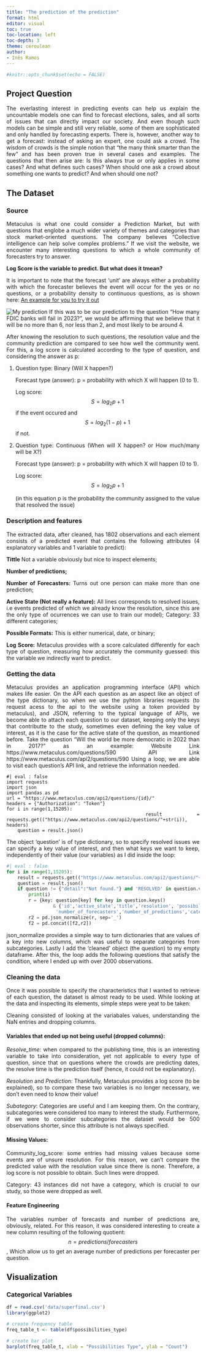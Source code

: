 ```yaml
--- 
title: "The prediction of the prediction"
format: html
editor: visual
toc: true
toc-location: left
toc-depth: 3
theme: ceroulean
author: 
- Inês Ramos 
---
```


<div style="text-align: justify">
```r
#knitr::opts_chunk$set(echo = FALSE)
```

## Project Question

The everlasting interest in predicting events can help us explain the uncountable models one can find to forecast elections, sales, and all sorts of issues that can directly impact our society. And even though such models can be simple and still very reliable, some of them are sophisticated and only handled by forecasting experts. There is, however, another way to get a forecast: instead of asking an expert, one could ask a crowd. The wisdom of crowds is the simple notion that "the many think smarter than the few" and has been proven true in several cases and examples. The questions that then arise are: Is this always true or only applies in some cases? And what defines such cases? When should one ask a crowd about something one wants to predict? And when should one not?

## The Dataset

### Source

Metaculus is what one could consider a Prediction Market, but with questions that englobe a much wider variety of themes and categories than stock market-oriented questions. The company believes "Collective intelligence can help solve complex problems." If we visit the website, we encounter many interesting questions to which a whole community of forecasters try to answer.

**Log Score is the variable to predict. But what does it tmean?**

It is important to note that the forecast 'unit' are always either a probability with which the forecaster believes the event will occur for the yes or no questions, or a probability density to continuous questions, as is shown here: [An example for you to try it out](https://www.metaculus.com/questions/15416/how-many-fdic-banks-will-fail-in-2023/)

![My prediction](make%20a%20prediction.png) If this was to be our prediction to the question "How many FDIC banks will fail in 2023?", we would be affirming that we believe that it will be no more than 6, nor less than 2, and most likely to be around 4.

After knowing the resolution to such questions, the resolution value and the community prediction are compared to see how well the community went. For this, a log score is calculated according to the type of question, and considering the answer as p:

1.  Question type: Binary (Will X happen?)

    Forecast type (answer): p = probability with which X will happen (0 to 1).

    Log score: $$ S = log_2p+1 $$if the event occured and $$ S = log_2(1-p)+1 $$ if not.

2.  Question type: Continuous (When will X happen? or How much/many will be X?)

    Forecast type (answer): p = probability with which X will happen (0 to 1).

    Log score: $$
    S = log_2p+1 $$

    (in this equation p is the probability the community assigned to the value that resolved the issue)

### Description and features

The extracted data, after cleaned, has 1802 observations and each element consists of a predicted event that contains the following attributes (4 explanatory variables and 1 variable to predict):

**Tittle** Not a variable obviously but nice to inspect elements;

**Number of predictions;**

**Number of Forecasters:** Turns out one person can make more than one prediction;

**Active State (Not really a feature):** All lines corresponds to resolved issues, i.e events predicted of which we already know the resolution, since this are the only type of ocurrences we can use to train our model); Category: 33 different categories;

**Possible Formats:** This is either numerical, date, or binary;

**Log Score:** Metaculus provides with a score calculated differently for each type of question, measuring how accurately the community guessed: this the variable we indirectly want to predict.

### Getting the data

Metaculus provides an application programming interface (API) which makes life easier. On the API each question as an aspect like an object of the type dictionary, so when we use the pyhton libraries requests (to request acess to the api to the website using a token provided by metaculus), and JSON, referring to the typical language of APIs, we become able to attach each question to our dataset, keeping only the keys that contributte to the study, sometimes even defining the key value of interest, as it is the case for the active state of the question, as meantioned before. Take the question "Will the world be more democratic in 2022 than in 2017?" as an example: Website Link https://www.metaculus.com/questions/590 API Link https://www.metaculus.com/api2/questions/590 Using a loop, we are able to visit each question's API link, and retrieve the information needed.

```pyhton
#| eval : false
import requests
import json
import pandas as pd
url = "https://www.metaculus.com/api2/questions/{id}/"
headers = {"Authorization": "Token"}
for i in range(1,15205): 
    result = requests.get(("https://www.metaculus.com/api2/questions/"+str(i)), headers)
    question = result.json()
```

The object 'question' is of type dictionary, so to specify resolved issues we can specify a key value of interest, and then what keys we want to keep, independently of their value (our variables) as I did inside the loop:

```python
#| eval : false
for i in range(1,15205): 
    result = requests.get(("https://www.metaculus.com/api2/questions/"+str(i)), headers)
    question = result.json()
    if question != {"detail":"Not found."} and 'RESOLVED' in question.values():
        print(i)
        r = {key: question[key] for key in question.keys()
                 & {'id','active_state','title','resolution', 'possibilities','resolve_time','type',
                  'number_of_forecasters','number_of_predictions','categories','community_absolute_log_score'}}
        r2 = pd.json_normalize(r, sep='_')
        f2 = pd.concat([f2,r2])
```

json_normalize provides a simple way to turn dictionaries that are values of a key into new columns, which was useful to separate categories from subcategories. Lastly I add the 'cleaned' object (the question) to my empty dataframe. After this, the loop adds the following questions that satisfy the condition, where I ended up with over 2000 observations.

### Cleaning the data

Once it was possible to specify the characteristics that I wanted to retrieve of each question, the dataset is almost ready to be used. While looking at the data and inspecting its elements, simple steps were yeat to be taken:

Cleaning consisted of looking at the variabales values, understanding the NaN entries and dropping columns.

#### Variables that ended up not being useful (dropped columns):

*Resolve_time:* when compared to the publishing time, this is an interesting variable to take into consideration, yet not applicable to every type of question, since that on questions where the crowds are predicting dates, the resolve time is the prediction itself (hence, it could not be explanatory).

*Resolution* and *Prediction:* Thankfully, Metaculus provides a log score (to be explained), so to compare these two variables is no longer necessary, we don't even need to know their value!

*Subategory*: Categories are useful and I am keeping them. On the contrary, subcategories were considered too many to interest the study. Furthermore, if we were to consider subcategories the dataset would be 500 observations shorter, since this attribute is not always specified.

#### Missing Values:

Community_log_score: some entries had missing values because some events are of unsure resolution. For this reason, we can't compare the predicted value with the resolution value since there is none. Therefore, a log score is not possible to obtain. Such lines were dropped.

Category: 43 instances did not have a category, which is crucial to our study, so those were dropped as well.

#### Feature Engineering

The variables number of forecasts and number of predictions are, obviously, related. For this reason, it was considered interesting to create a new column resulting of the following quotient: $$ n = predictions/forecasters $$, Which allow us to get an average number of predictions per forecaster per question.

## Visualization

### Categorical Variables
```r
df = read.csv('data/superfinal.csv')
library(ggplot2)
```
```r

# create frequency table
freq_table_t <- table(df$possibilities_type)

# create bar plot
barplot(freq_table_t, xlab = "Possibilities Type", ylab = "Count")

```